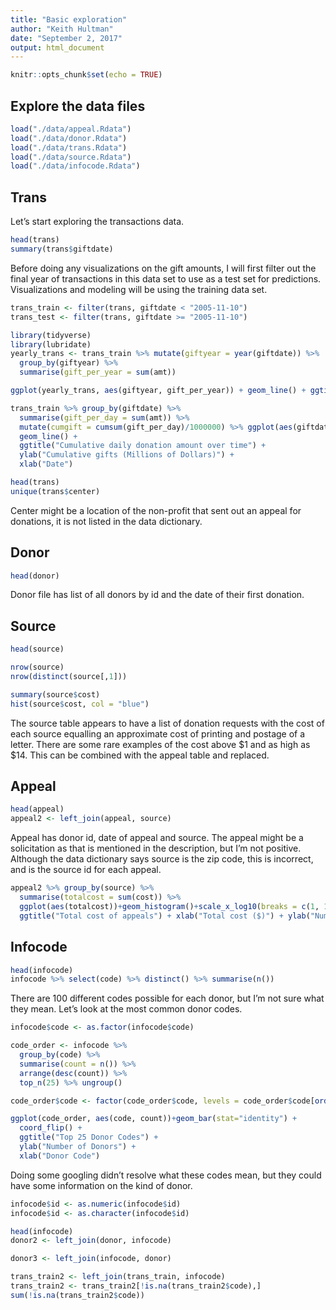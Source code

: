 ```yaml
---
title: "Basic exploration"
author: "Keith Hultman"
date: "September 2, 2017"
output: html_document
---
```


```r
knitr::opts_chunk$set(echo = TRUE)

```

## Explore the data files


```r
load("./data/appeal.Rdata")
load("./data/donor.Rdata")
load("./data/trans.Rdata")
load("./data/source.Rdata")
load("./data/infocode.Rdata")
```


## Trans

Let's start exploring the transactions data. 

```r
head(trans)
summary(trans$giftdate)
```

Before doing any visualizations on the gift amounts, I will first filter out the final year of transactions in this data set to use as a test set for predictions. Visualizations and modeling will be using the training data set. 

```r
trans_train <- filter(trans, giftdate < "2005-11-10")
trans_test <- filter(trans, giftdate >= "2005-11-10")

library(tidyverse)
library(lubridate)
yearly_trans <- trans_train %>% mutate(giftyear = year(giftdate)) %>% 
  group_by(giftyear) %>% 
  summarise(gift_per_year = sum(amt))

ggplot(yearly_trans, aes(giftyear, gift_per_year)) + geom_line() + ggtitle("Total donation amount per year")

trans_train %>% group_by(giftdate) %>% 
  summarise(gift_per_day = sum(amt)) %>% 
  mutate(cumgift = cumsum(gift_per_day)/1000000) %>% ggplot(aes(giftdate, cumgift)) + 
  geom_line() +
  ggtitle("Cumulative daily donation amount over time") +
  ylab("Cumulative gifts (Millions of Dollars)") +
  xlab("Date")

head(trans)
unique(trans$center)
```

Center might be a location of the non-profit that sent out an appeal for donations, it is not listed in the data dictionary.

## Donor

```r
head(donor)
```

Donor file has list of all donors by id and the date of their first donation.


## Source 

```r
head(source)

nrow(source)
nrow(distinct(source[,1]))

summary(source$cost)
hist(source$cost, col = "blue")
```

The source table appears to have a list of donation requests with the cost of each source equalling an approximate cost of printing and postage of a letter. There are some rare examples of the cost above \$1 and as high as \$14. This can be combined with the appeal table and replaced.  

## Appeal

```r
head(appeal)
appeal2 <- left_join(appeal, source)
```

Appeal has donor id, date of appeal and source. The appeal might be a solicitation as that is mentioned in the description, but I'm not positive. Although the data dictionary says source is the zip code, this is incorrect, and is the source id for each appeal. 

```r
appeal2 %>% group_by(source) %>% 
  summarise(totalcost = sum(cost)) %>% 
  ggplot(aes(totalcost))+geom_histogram()+scale_x_log10(breaks = c(1, 10, 100, 1000, 10000)) +
  ggtitle("Total cost of appeals") + xlab("Total cost ($)") + ylab("Number of Appeals")
```



## Infocode

```r
head(infocode)
infocode %>% select(code) %>% distinct() %>% summarise(n())
```

There are 100 different codes possible for each donor, but I'm not sure what they mean. Let's look at the most common donor codes.

```r
infocode$code <- as.factor(infocode$code)

code_order <- infocode %>% 
  group_by(code) %>% 
  summarise(count = n()) %>% 
  arrange(desc(count)) %>% 
  top_n(25) %>% ungroup()

code_order$code <- factor(code_order$code, levels = code_order$code[order(code_order$count)])

ggplot(code_order, aes(code, count))+geom_bar(stat="identity") + 
  coord_flip() +
  ggtitle("Top 25 Donor Codes") + 
  ylab("Number of Donors") +
  xlab("Donor Code")
```

Doing some googling didn't resolve what these codes mean, but they could have some information on the kind of donor. 

```r
infocode$id <- as.numeric(infocode$id)
infocode$id <- as.character(infocode$id)

head(infocode)
donor2 <- left_join(donor, infocode)

donor3 <- left_join(infocode, donor)

trans_train2 <- left_join(trans_train, infocode)
trans_train2 <- trans_train2[!is.na(trans_train2$code),]
sum(!is.na(trans_train2$code))


```



